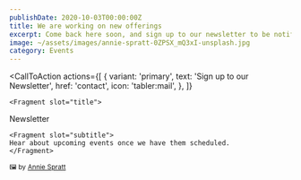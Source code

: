 ```yaml
---
publishDate: 2020-10-03T00:00:00Z
title: We are working on new offerings
excerpt: Come back here soon, and sign up to our newsletter to be notified once we have new events scheduled.
image: ~/assets/images/annie-spratt-0ZPSX_mQ3xI-unsplash.jpg
category: Events
---
```



  <CallToAction
    actions={[
      {
        variant: 'primary',
        text: 'Sign up to our Newsletter',
        href: 'contact',
        icon: 'tabler:mail',
      },
    ]}
  >
    <Fragment slot="title">
Newsletter
</Fragment>

    <Fragment slot="subtitle">
    Hear about upcoming events once we have them scheduled.
    </Fragment>
  </CallToAction>
  
  <small>
  🖼️ by <a href="https://unsplash.com/de/@anniespratt?utm_content=creditCopyText&utm_medium=referral&utm_source=unsplash">Annie Spratt</a>
  </small>
  
